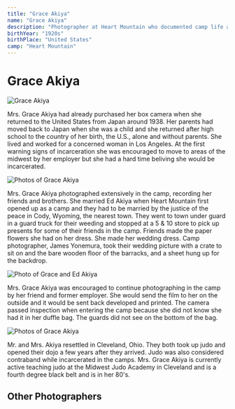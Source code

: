 ```yaml
---
title: "Grace Akiya"
name: "Grace Akiya"
description: "Photographer at Heart Mountain who documented camp life and her own wedding"
birthYear: "1920s"
birthPlace: "United States"
camp: "Heart Mountain"
---
```



<div className="prose max-w-none">

# Grace Akiya

<Image 
  src={akiyaBanner}
  alt="Grace Akiya"
  className="w-full h-auto mb-8"
/>

Mrs. Grace Akiya had already purchased her box camera when she returned to the United States from Japan around 1938. Her parents had moved back to Japan when she was a child and she returned after high school to the country of her birth, the U.S., alone and without parents. She lived and worked for a concerned woman in Los Angeles. At the first warning signs of incarceration she was encouraged to move to areas of the midwest by her employer but she had a hard time beliving she would be incarcerated.

<Image 
  src={akiyaImage1}
  alt="Photos of Grace Akiya"
  className="w-full h-auto my-8"
/>

Mrs. Grace Akiya photographed extensively in the camp, recording her friends and brothers. She married Ed Akiya when Heart Mountain first opened up as a camp and they had to be married by the justice of the peace in Cody, Wyoming, the nearest town. They went to town under guard in a guard truck for their weeding and stopped at a 5 & 10 store to pick up presents for some of their friends in the camp. Friends made the paper flowers she had on her dress. She made her wedding dress. Camp photographer, James Yonemura, took their wedding picture with a crate to sit on and the bare wooden floor of the barracks, and a sheet hung up for the backdrop.

<Image 
  src={akiyaImage2}
  alt="Photo of Grace and Ed Akiya"
  className="w-full h-auto my-8"
/>

Mrs. Grace Akiya was encouraged to continue photographing in the camp by her friend and former employer. She would send the film to her on the outside and it would be sent back developed and printed. The camera passed inspection when entering the camp because she did not know she had it in her duffle bag. The guards did not see on the bottom of the bag.

<Image 
  src={akiyaImage3}
  alt="Photos of Grace Akiya"
  className="w-full h-auto my-8"
/>

Mr. and Mrs. Akiya resettled in Cleveland, Ohio. They both took up judo and opened their dojo a few years after they arrived. Judo was also considered contraband while incarcerated in the camps. Mrs. Grace Akiya is currently active teaching judo at the Midwest Judo Academy in Cleveland and is a fourth degree black belt and is in her 80's.

## Other Photographers

</div>
